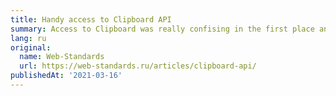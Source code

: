 ---
title: Handy access to Clipboard API
summary: Access to Clipboard was really confising in the first place and we got much better API recently. Let's compare old and new approatches and look on best practices of where we can use it
lang: ru
original:
  name: Web-Standards
  url: https://web-standards.ru/articles/clipboard-api/
publishedAt: '2021-03-16'
---
